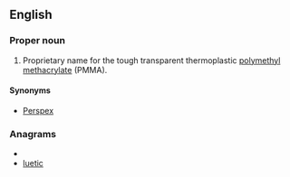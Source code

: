 ==English==

===Proper noun===
{{en-proper noun}}
{{wikipedia}}

# Proprietary name for the tough transparent thermoplastic [[polymethyl methacrylate]] (PMMA).

====Synonyms====
*[[Perspex]]

===Anagrams===
* {{alphagram|ceiltu}}
* [[luetic#English|luetic]]